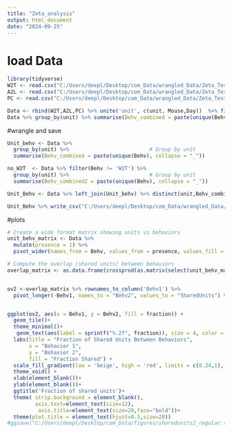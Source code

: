 ```yaml
---
title: "Zeta_analysis"
output: html_document
date: "2024-09-25"
---
```

# load Data
```r
library(tidyverse)
W2T <- read.csv("C:/Users/deepl/Desktop/com_Data/wrangled_Data/Zeta_Tests/W2T.csv") %>% mutate(Behv = 'W2T')
A2L <- read.csv("C:/Users/deepl/Desktop/com_Data/wrangled_Data/Zeta_Tests/A2L.csv") %>% mutate(Behv = 'A2L')
PC <- read.csv("C:/Users/deepl/Desktop/com_Data/wrangled_Data/Zeta_Tests/PC.csv") %>% mutate(Behv = 'PC')

Data <- rbind(W2T,A2L,PC) %>% unite('unit', c(unit, Mouse,Day))  %>% filter(p_val < 0.05/3) %>% select(-X,-p_val)
Data %>% group_by(unit) %>% summarise(Behv_combined = paste(unique(Behv), collapse = "_")) %>% count(Behv_combined,sort=T) %>% mutate(perc = (n / sum(n))*100)
```
#wrangle and save
```r

Unit_behv <- Data %>%
  group_by(unit) %>%                          # Group by unit
  summarise(Behv_combined = paste(unique(Behv), collapse = "_"))

no_W2T  <- Data %>% filter(Behv != 'W2T') %>% 
  group_by(unit) %>%                          # Group by unit
  summarise(Behv_combined2 = paste(unique(Behv), collapse = "_"))

Unit_Behv <- Data %>% left_join(Unit_behv) %>% distinct(unit,Behv_combined) %>% left_join(no_W2T)

Unit_Behv %>% write_csv("C:/Users/deepl/Desktop/com_Data/wrangled_Data/Unit_Behv.csv")
```

#plots
```r
# Create a wide format matrix showing units vs behaviors
unit_behv_matrix <- Data %>%
  mutate(presence = 1) %>%
  pivot_wider(names_from = Behv, values_from = presence, values_fill = 0) 

# Compute the overlap (shared units) between behaviors
overlap_matrix <- as.data.frame(crossprod(as.matrix(select(unit_behv_matrix, -unit))))


ov2 <-overlap_matrix %>% rownames_to_column('Behv1') %>% 
  pivot_longer(-Behv1, names_to = "Behv2", values_to = "SharedUnits") %>% left_join(Data %>% count(Behv),by = c("Behv1" = "Behv")) %>%  rename(TotalUnits = n) %>% mutate(fraction = SharedUnits/TotalUnits)


ggplot(ov2, aes(x = Behv1, y = Behv2, fill = fraction)) +
  geom_tile()+
  theme_minimal()+
   geom_text(aes(label = sprintf("%.2f", fraction)), size = 4, color = "black") +  # Add numbers inside tiles
  labs(title = "Fraction of Shared Units Between Behaviors",
       x = "Behavior 1",
       y = "Behavior 2",
       fill = "Fraction Shared") +
  scale_fill_gradient(low = 'beige', high = 'red', limits = c(0.24,1), breaks = c(0.24,1) ,na.value = "black")+
  theme_void() +
  xlab(element_blank())+
  ylab(element_blank())+
  ggtitle('Fraction of shared units')+
  theme( strip.background = element_blank(),
         axis.text=element_text(size=12),
          axis.title=element_text(size=20,face="bold"))+
  theme(plot.title = element_text(hjust=0.5,size=20))
#ggsave("C:/Users/deepl/Desktop/com_Data/figures/sharedunits2_regular.tiff")
```




